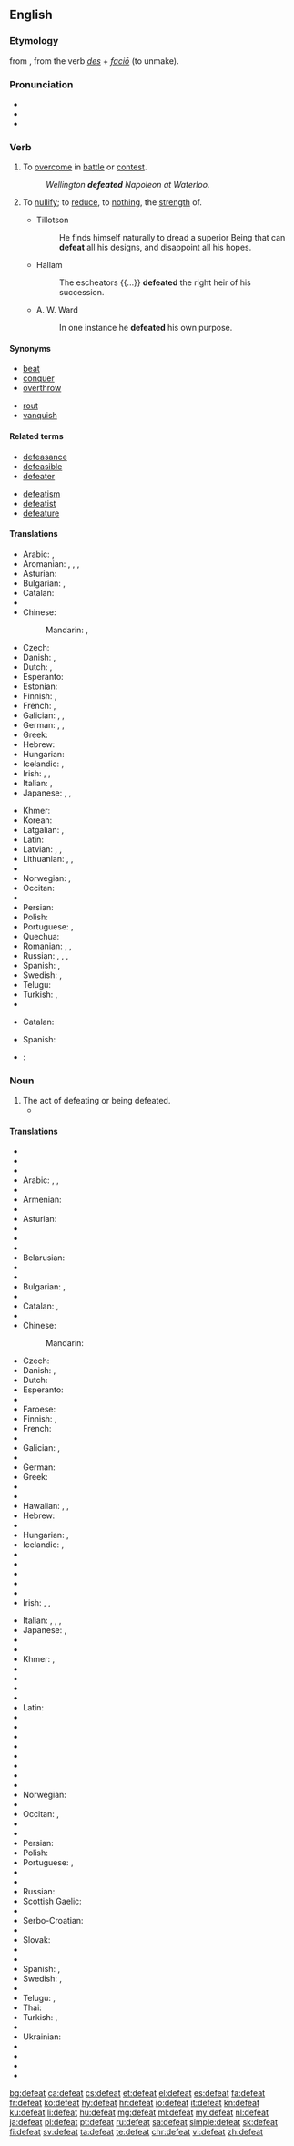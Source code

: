 ==English==

===Etymology===
from {{etyl|fro|en}} {{term|desfait|lang=fr}}, from the verb {{term|desfaire|lang=fro}} {{etyl|la|en}} ''[[des]]'' + ''[[facio#Latin|faciō]]'' (to unmake).

===Pronunciation===
* {{IPA|/dɪˈfiːt/}}
* {{audio|en-us-defeat.ogg|Audio (US)|lang=en}}
* {{rhymes|iːt}}

===Verb===
{{en-verb}}

# {{context|transitive|lang=en}} To [[overcome]] in [[battle]] or [[contest]].
#: ''Wellington '''defeated''' Napoleon at Waterloo.''
# {{context|transitive|lang=en}} To [[nullify]]; to [[reduce]], to [[nothing]], the [[strength]] of.
#* Tillotson
#*: He finds himself naturally to dread a superior Being that can '''defeat''' all his designs, and disappoint all his hopes.
#* Hallam
#*: The escheators {{...}} '''defeated''' the right heir of his succession.
#* A. W. Ward
#*: In one instance he '''defeated''' his own purpose.

====Synonyms====
{{syn-top|To overcome in contest}}
* [[beat]]
* [[conquer]]
* [[overthrow]]
{{syn-mid}}
* [[rout]]
* [[vanquish]]
{{syn-bottom}}

====Related terms====
{{rel-top}}
* [[defeasance]]
* [[defeasible]]
* [[defeater]]
{{rel-mid}}
* [[defeatism]]
* [[defeatist]]
* [[defeature]]
{{rel-bottom}}

====Translations====
{{trans-top|to overcome in battle or contest}}
* Arabic: {{t|ar|غلب|tr=ġálaba}}, {{t|ar|هزم|tr=házama|sc=Arab}}
* Aromanian: {{t|rup|azvingu}}, {{t|rup|frãngu}}, {{t|rup|anichisescu}}, {{t|rup|bat}}
* Asturian: {{t|ast|vencer}}
* Bulgarian: {{t+|bg|разбивам}}, {{t+|bg|побеждавам}}
* Catalan: {{t+|ca|vèncer}}
* {{trreq|chr}}
* Chinese:
*: Mandarin: {{t|cmn|打敗|sc=Hani}}, {{t+|cmn|打败|tr=dǎbài|sc=Hani}}
* Czech: {{t+|cs|porazit}}
* Danish: {{t|da|besejre}}, {{t|da|overvinde}}
* Dutch: {{t+|nl|verslaan}}, {{t+|nl|overwinnen}}
* Esperanto: {{t|eo|vinki}}
* Estonian: {{t|et|võitma}}
* Finnish: {{t+|fi|voittaa}}, {{t|fi|päihittää}}
* French: {{t+|fr|vaincre}}, {{t+|fr|défaire}}
* Galician: {{t+|gl|vencer}}, {{t|gl|derrotar}}, {{t+|gl|bater}}
* German: {{t+|de|schlagen}}, {{t+|de|besiegen}}, {{t|de|niederringen}}
* Greek: {{t+|el|νικώ}}
* Hebrew: {{t|he|הביס|tr=hevís}}
* Hungarian: {{t+|hu|legyőz}}
* Icelandic: {{t|is|sigra}}, {{t+|is|vinna}}
* Irish: {{t|ga|buaigh ar}}, {{t|ga|faigh an lámh in uachtar ar}}, {{t|ga|cloígh}}
* Italian: {{t+|it|sconfiggere}}, {{t+|it|battere}}
* Japanese: {{t|ja|負かす|tr=まかす, makasu}}, {{t+|ja|やっつける|tr=yattsukeru}}, {{t|ja|倒す|tr=taosu|sc=Jpan}}
{{trans-mid}}
* Khmer: {{t+|km|ឈ្នះ|tr=cneah|sc=Khmr}}
* Korean: {{t+|ko|지우다|tr=jiuda|sc=Kore}}
* Latgalian: {{t|ltg|īveikt}}, {{t|ltg|puorveikt}}
* Latin: {{t|la|vincere}}
* Latvian: {{t|lv|uzvarēt}}, {{t|lv|sakaut}}, {{t|lv|uzveikt}}
* Lithuanian: {{t+|lt|nugalėti}}, {{t|lt|įveikti}}, {{t|lt|sukauti}}
* {{trreq|mwl}}
* Norwegian: {{t+|no|overvinne}}, {{t|no|beseire}}
* Occitan: {{t+|oc|vencir}}
* {{trreq|ps}}
* Persian: {{t+|fa|شکست دادن|tr=šekast dâdan|sc=fa-Arab}}
* Polish: {{t+|pl|pokonać}}
* Portuguese: {{t+|pt|derrotar}}, {{t+|pt|vencer}}
* Quechua: {{t|qu|llalliy}}
* Romanian: {{t+|ro|învinge}}, {{t+|ro|înfrânge}}, {{t+|ro|bate}}
* Russian: {{t+|ru|побеждать|impf|tr=pobeždátʹ}}, {{t+|ru|победить|pf|tr=pobedítʹ}}, {{t+|ru|разбивать|impf|tr=razbivátʹ|sc=Cyrl}}, {{t+|ru|разбить|pf|tr=razbítʹ|sc=Cyrl}}
* Spanish: {{t|es|derrotar}}, {{t+|es|vencer}}
* Swedish: {{t+|sv|besegra}}, {{t+|sv|övervinna}}
* Telugu: {{t+|te|ఓడించు|tr=ōḍiṃcu|sc=Telu}}
* Turkish: {{t+|tr|yenmek}}, {{t+|tr|mağlup etmek}}
* {{trreq|vo}}
{{trans-bottom}}

{{trans-top|to nullify}}
* Catalan: {{t+|ca|arruïnar}}
{{trans-mid}}
* Spanish: {{t+|es|arruinar}}
{{trans-bottom}}

{{checktrans-top}}
* {{ttbc|id}}: {{t+|id|mengalahkan}}
{{trans-bottom}}

===Noun===
{{en-noun}}

# The act of defeating or being defeated.
#* {{quote-news
|year=2012
|date=May 13
|author=Alistair Magowan
|title=Sunderland 0-1 Man Utd
|work=BBC Sport
|url=http://www.bbc.co.uk/sport/0/football/17973162
|page=
|passage=Two '''defeats''' in five games coming into this contest, and a draw with Everton, ultimately cost Sir Alex Ferguson's side in what became the most extraordinary finale to the league championship since Arsenal beat Liverpool at Anfield in 1989.}}

====Translations====
{{trans-top|the act of defeating or being defeated}}
* {{trreq|af}}
* {{trreq|sq}}
* {{trreq|am}}
* Arabic: {{t|ar|اندحار|m|tr=indiħār|sc=Arab}}, {{t|ar|انكسار|m|tr=inkisār|sc=Arab}}, {{t|ar|هزيمة|f|tr=hazīma}}
* {{trreq|an}}
* Armenian: {{t|hy|պարտություն|tr=partut'yun|sc=Armn}}
* {{trreq|rup}}
* Asturian: {{t|ast|vencimientu|m}}
* {{trreq|az}}
* {{trreq|ba}}
* {{trreq|eu}}
* Belarusian: {{t|be|паражэ́нне|n|sc=Cyrl}}
* {{trreq|bn}}
* {{trreq|br}}
* Bulgarian: {{t+|bg|поражение|n}}, {{t+|bg|унищожение|n}}
* {{trreq|my}}
* Catalan: {{t|ca|venciment|m}}, {{t|ca|derrota|f}}
* {{trreq|chr}}
* Chinese:
*: Mandarin: {{t+|cmn|败仗|tr=bàizhàng}}
* Czech: {{t|cs|porážka|f}}
* Danish: {{t|da|usejr|c}}, {{t|da|tab|n}}
* Dutch: {{t+|nl|nederlaag}}
* Esperanto: {{t|eo|malvenko}}
* {{trreq|et}}
* Faroese: {{t|fo|ósigur|m}}
* Finnish: {{t+|fi|tappio}}, {{t+|fi|häviö}}
* French: {{t+|fr|défaite|f}}
* {{trreq|fur}}
* Galician: {{t+|gl|vencemento|m}}, {{t+|gl|derrota|f}}
* {{trreq|ka}}
* German: {{t+|de|Niederlage|f}}
* Greek: {{t+|el|ήττα|f|tr=ítta}}
* {{trreq|gu}}
* {{trreq|ha}}
* Hawaiian: {{t|haw|hāʻule}}, {{t|haw|eo}}, {{t|haw|make}}
* Hebrew: {{qualifier|act of being defeated}} {{t|he|תבוסה|f|tr=tvusa|sc=Hebr}}
* {{trreq|hi}}
* Hungarian: {{t+|hu|vereség}}, {{t+|hu|kudarc}}
* Icelandic: {{t|is|ósigur|m}}, {{t+|is|tap|n}}
* {{trreq|io}}
* {{trreq|ig}}
* {{trreq|id}}
* {{trreq|ia}}
* {{trreq|ie}}
* Irish: {{t|ga|díomua|m}}, {{t|ga|briseadh|m}}, {{t|ga|maidhm|f}}
{{trans-mid}}
* Italian: {{t+|it|sconfitta|f}}, {{t+|it|disfatta|f}}, {{t+|it|fallimento|m}}, {{t+|it|insuccesso|m}}
* Japanese: {{t+|ja|敗北|sc=Jpan|tr=haiboku}}, {{t+|ja|挫折|sc=Jpan|tr=zasetsu}}
* {{trreq|kn}}
* {{trreq|kk}}
* Khmer: {{t|km|ការឈ្នះ|tr=kaa chneah|sc=Khmr}} {{qualifier|act of defeating}}, {{t|km|ការចាញ់|tr=kaa jañ|sc=Khmr}} {{qualifier|being defeated}}
* {{trreq|ko}}
* {{trreq|ku}}
* {{trreq|ky}}
* {{trreq|lo}}
* Latin: {{t|la|clades|f}}
* {{trreq|lv}}
* {{trreq|lt}}
* {{trreq|ml}}
* {{trreq|mt}}
* {{trreq|mi}}
* {{trreq|mr}}
* {{trreq|mwl}}
* {{trreq|ne}}
* Norwegian: {{t|no|nederlag|n}}
* {{trreq|nov}}
* Occitan: {{t+|oc|vencement|m}}, {{t+|oc|venciment|m}}
* {{trreq|ang}}
* {{trreq|ps}}
* Persian: {{t+|fa|شکست دادن}}
* Polish: {{t+|pl|porażka|f}}
* Portuguese: {{t+|pt|derrota|f}}, {{t+|pt|vencimento|m}}
* {{trreq|pa}}
* {{trreq|raj}}
* Russian: {{t+|ru|поражение|n|tr=poražénije}}
* Scottish Gaelic: {{t|gd|call|m}}
* {{trreq|scn}}
* Serbo-Croatian: {{t+|sh|poraz|m}}
* {{trreq|si}}
* Slovak: {{t|sk|porážka|f}}
* {{trreq|sl}}
* {{trreq|so}}
* Spanish: {{t+|es|vencimiento|m}}, {{t+|es|derrota|f}}
* Swedish: {{t+|sv|nederlag|n}}, {{t+|sv|förlust|c}}
* {{trreq|ta}}
* Telugu: {{t+|te|ఓటు|tr=ōṭu|sc=Telu}}, {{t+|te|ఓటమి|tr=ōṭami|sc=Telu}}
* Thai: {{t|th|ความปราชัย|tr=kwaam bpraachai|sc=Thai}}
* Turkish: {{t+|tr|yenilgi}}, {{t+|tr|mağlubiyet}}
* {{trreq|tk}}
* Ukrainian: {{t|пора́зка|f|sc=Cyrl}}
* {{trreq|vi}}
* {{trreq|vo}}
* {{trreq|wa}}
* {{trreq|cy}}
{{trans-bottom}}

[[bg:defeat]]
[[ca:defeat]]
[[cs:defeat]]
[[et:defeat]]
[[el:defeat]]
[[es:defeat]]
[[fa:defeat]]
[[fr:defeat]]
[[ko:defeat]]
[[hy:defeat]]
[[hr:defeat]]
[[io:defeat]]
[[it:defeat]]
[[kn:defeat]]
[[ku:defeat]]
[[li:defeat]]
[[hu:defeat]]
[[mg:defeat]]
[[ml:defeat]]
[[my:defeat]]
[[nl:defeat]]
[[ja:defeat]]
[[pl:defeat]]
[[pt:defeat]]
[[ru:defeat]]
[[sa:defeat]]
[[simple:defeat]]
[[sk:defeat]]
[[fi:defeat]]
[[sv:defeat]]
[[ta:defeat]]
[[te:defeat]]
[[chr:defeat]]
[[vi:defeat]]
[[zh:defeat]]